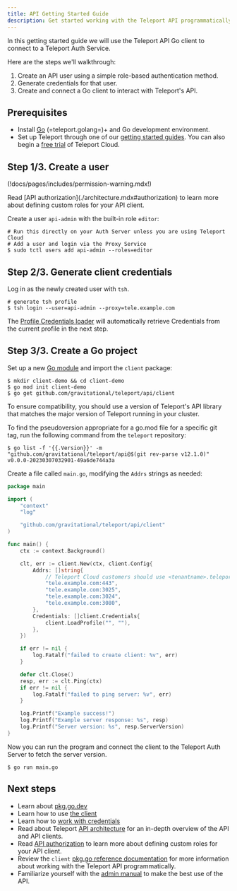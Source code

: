 ```yaml
---
title: API Getting Started Guide
description: Get started working with the Teleport API programmatically using Go.
---
```


In this getting started guide we will use the Teleport API Go client to connect
to a Teleport Auth Service.

Here are the steps we'll walkthrough:

1. Create an API user using a simple role-based authentication method.
2. Generate credentials for that user.
3. Create and connect a Go client to interact with Teleport's API.

## Prerequisites

- Install [Go](https://golang.org/doc/install) (=teleport.golang=)+ and Go development environment.
- Set up Teleport through one of our [getting started guides](../try-out-teleport/introduction.mdx). You can also begin a [free trial](https://goteleport.com/signup/) of Teleport Cloud.

## Step 1/3. Create a user

(!docs/pages/includes/permission-warning.mdx!)

<Admonition type="tip" title="Tip">
  Read [API authorization](./architecture.mdx#authorization) to learn more about defining custom roles for your API client.
</Admonition>

Create a user `api-admin` with the built-in role `editor`:

```code
# Run this directly on your Auth Server unless you are using Teleport Cloud
# Add a user and login via the Proxy Service
$ sudo tctl users add api-admin --roles=editor
```

## Step 2/3. Generate client credentials

Log in as the newly created user with `tsh`.

```code
# generate tsh profile
$ tsh login --user=api-admin --proxy=tele.example.com
```

The [Profile Credentials loader](https://pkg.go.dev/github.com/gravitational/teleport/api/client#LoadProfile)
will automatically retrieve Credentials from the current profile in the next step.

## Step 3/3. Create a Go project

Set up a new [Go module](https://golang.org/doc/tutorial/create-module) and import the `client` package:

```code
$ mkdir client-demo && cd client-demo
$ go mod init client-demo
$ go get github.com/gravitational/teleport/api/client
```

<Admonition type="tip" title="API Version">
To ensure compatibility, you should use a version of Teleport's API library that matches
the major version of Teleport running in your cluster.

To find the pseudoversion appropriate for a go.mod file for a specific git tag,
run the following command from the `teleport` repository:

```code
$ go list -f '{{.Version}}' -m "github.com/gravitational/teleport/api@$(git rev-parse v12.1.0)"
v0.0.0-20230307032901-49a6de744a3a
```
</Admonition>

Create a file called `main.go`, modifying the `Addrs` strings as needed:

```go
package main

import (
	"context"
	"log"

	"github.com/gravitational/teleport/api/client"
)

func main() {
	ctx := context.Background()

	clt, err := client.New(ctx, client.Config{
		Addrs: []string{
			// Teleport Cloud customers should use <tenantname>.teleport.sh
			"tele.example.com:443",
			"tele.example.com:3025",
			"tele.example.com:3024",
			"tele.example.com:3080",
 		},
		Credentials: []client.Credentials{
			client.LoadProfile("", ""),
		},
	})

	if err != nil {
		log.Fatalf("failed to create client: %v", err)
	}

	defer clt.Close()
	resp, err := clt.Ping(ctx)
	if err != nil {
		log.Fatalf("failed to ping server: %v", err)
	}

	log.Printf("Example success!")
	log.Printf("Example server response: %s", resp)
	log.Printf("Server version: %s", resp.ServerVersion)
}
```

Now you can run the program and connect the client to the Teleport Auth Server to fetch the server version.

```code
$ go run main.go
```

## Next steps

- Learn about [pkg.go.dev](https://pkg.go.dev/github.com/gravitational/teleport/api/client)
- Learn how to use [the client](https://pkg.go.dev/github.com/gravitational/teleport/api/client#Client)
- Learn how to [work with credentials](https://pkg.go.dev/github.com/gravitational/teleport/api/client#Credentials)
- Read about Teleport [API architecture](./architecture.mdx) for an in-depth overview of the API and API clients.
- Read [API authorization](./architecture.mdx#authorization) to learn more about defining custom roles for your API client.
- Review the `client` [pkg.go reference documentation](https://pkg.go.dev/github.com/gravitational/teleport/api/client) for more information about working with the Teleport API programmatically.
- Familiarize yourself with the [admin manual](../management/admin.mdx) to make the best use of the API.
